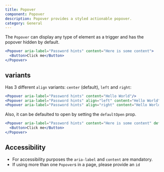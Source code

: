 ```yaml
---
title: Popover
component: Popover
description: Popover provides a styled actionable popover.
category: General
---
```


The `Popover` can display any type of element as a trigger and has the popover hidden by default.

```jsx live center
<Popover aria-label="Password hints" content="Here is some content">
  <Button>Click me</Button>
</Popover>
```

## variants

Has 3 different `align` variants: `center` (default), `left` and `right`:

```jsx live center
<Popover aria-label="Password hints" content="Hello World"/>
<Popover aria-label="Password hints" align="left" content="Hello World"/>
<Popover aria-label="Password hints" align="right" content="Hello World"/>
```

Also, it can be defaulted to open by setting the `defaultOpen` prop.

```jsx live center
<Popover aria-label="Password hints" content="Here is some content" defaultOpen>
  <Button>Click me</Button>
</Popover>
```

## Accessibility

- For accessibility purposes the `aria-label` and `content` are mandatory.
- If using more than one `Popover`s in a page, please provide an `id`
